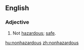 ==English==
===Adjective===
{{en-adj}}
# Not [[hazardous]]; [[safe]].

[[hu:nonhazardous]]
[[zh:nonhazardous]]